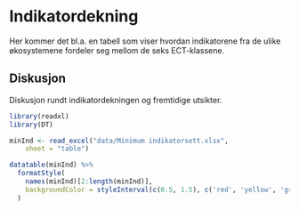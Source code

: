 # Indikatordekning

Her kommer det bl.a. en tabell som viser hvordan indikatorene fra de ulike økosystemene fordeler seg mellom de seks ECT-klassene.


## Diskusjon 

Diskusjon rundt indikatordekningen og fremtidige utsikter.

```r
library(readxl)
library(DT)
```



```r
minInd <- read_excel("data/Minimum indikatorsett.xlsx", 
    sheet = "table")
```




```r
datatable(minInd) %>% 
  formatStyle(
    names(minInd)[2:length(minInd)],
    backgroundColor = styleInterval(c(0.5, 1.5), c('red', 'yellow', 'green')),
  )
  
```
